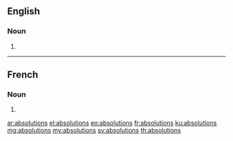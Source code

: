 ==English==

===Noun===
{{head|en}}

# {{plural of|absolution}}

----

==French==

===Noun===
{{head|fr|g=f-p}}

# {{plural of|absolution|lang=fr}}

[[ar:absolutions]]
[[el:absolutions]]
[[eo:absolutions]]
[[fr:absolutions]]
[[ku:absolutions]]
[[mg:absolutions]]
[[my:absolutions]]
[[sv:absolutions]]
[[th:absolutions]]